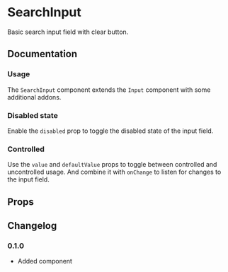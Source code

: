 
# SearchInput

Basic search input field with clear button.

## Documentation

### Usage

The `SearchInput` component extends the `Input` component with some additional addons.

<Demo component={Usage} />

### Disabled state

Enable the `disabled` prop to toggle the disabled state of the input field.

<Demo component={DisabledUsage} />

### Controlled

Use the `value` and `defaultValue` props to toggle between controlled and uncontrolled usage. And combine it with `onChange` to listen for changes to the input field.

<Demo component={ControlledUsage} />

## Props

<PropsTable component={SearchInput} base={Input} />

## Changelog

### 0.1.0

- Added component
